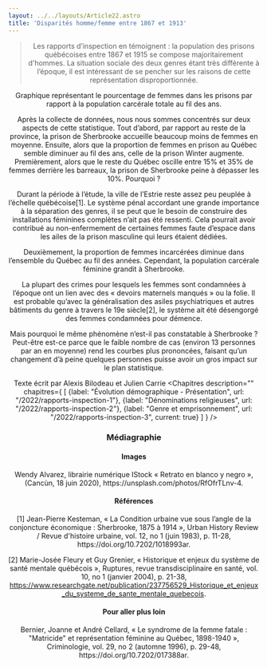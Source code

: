 ```yaml
---
layout: ../../layouts/Article22.astro
title: 'Disparités homme/femme entre 1867 et 1913'
---
```


<Header titre="Disparités homme/femme entre 1867 et 1913" image="/assets/img/0d5dd1a3-b218-4455-9779-1ba370be48b0.jpeg"/>
  
<Text>
<blockquote>Les rapports d’inspection en témoignent : la population des prisons québécoises entre 1867 et 1915 se compose majoritairement d'hommes. La situation sociale des deux genres étant très différente à l’époque, il est intéressant de se pencher sur les raisons de cette représentation disproportionnée.</blockquote>

<div class="flourish-embed flourish-chart" data-src="visualisation/12854793"><script src="https://public.flourish.studio/resources/embed.js"></script></div>
Graphique représentant le pourcentage de femmes dans les prisons par rapport à la population carcérale totale au fil des ans.

Après la collecte de données, nous nous sommes concentrés sur deux aspects de cette statistique. Tout d’abord, par rapport au reste de la province, la prison de Sherbrooke accueille beaucoup moins de femmes en moyenne. Ensuite, alors que la proportion de femmes en prison au Québec semble diminuer au fil des ans, celle de la prison Winter augmente.
Premièrement, alors que le reste du Québec oscille entre 15% et 35% de femmes derrière les barreaux, la prison de Sherbrooke peine à dépasser les 10%. Pourquoi ?

Durant la période à l’étude, la ville de l’Estrie reste assez peu peuplée à l’échelle québécoise[1]. Le système pénal accordant une grande importance à la séparation des genres, il se peut que le besoin de construire des installations féminines complètes n’ait pas été ressenti. Cela pourrait avoir contribué au non-enfermement de certaines femmes faute d’espace dans les ailes de la prison masculine qui leurs étaient dédiées.

Deuxièmement, la proportion de femmes incarcérées diminue dans l’ensemble du Québec au fil des années. Cependant, la population carcérale féminine grandit à Sherbrooke. 

La plupart des crimes pour lesquels les femmes sont condamnées à l’époque ont un lien avec des « devoirs maternels manqués » ou la folie. Il est probable qu’avec la généralisation des asiles psychiatriques et autres bâtiments du genre à travers le 19e siècle[2], le système ait été désengorgé des femmes condamnées pour démence.

Mais pourquoi le même phénomène n’est-il pas constatable à Sherbrooke ? Peut-être est-ce parce que le faible nombre de cas (environ 13 personnes par an en moyenne) rend les courbes plus prononcées, faisant qu’un changement d’à peine quelques personnes puisse avoir un gros impact sur le plan statistique.

Texte écrit par Alexis Bilodeau et Julien Carrie
</Text>
<Chapitres 
  description=""
  chapitres={
    [
      {label: "Évolution démographique - Présentation", url: "/2022/rapports-inspection-1"},
      {label: "Dénominations religieuses", url: "/2022/rapports-inspection-2"},
      {label: "Genre et emprisonnement", url: "/2022/rapports-inspection-3", current: true}
    ]
  }
/>

<div class="p-24 py-12 text-sm bg-gray-400">
  <h3>Médiagraphie</h3>
<h4>Images</h4>
Wendy Alvarez, librairie numérique IStock « Retrato en blanco y negro », (Cancùn, 18 juin 2020), https://unsplash.com/photos/RfOfrTLnv-4.

<h4>Références</h4>
[1] Jean-Pierre Kesteman, « La Condition urbaine vue sous l’angle de la conjoncture économique : Sherbrooke, 1875 à 1914 », Urban History Review / Revue d'histoire urbaine, vol. 12, no 1 (juin 1983), p. 11-28, https://doi.org/10.7202/1018993ar.

[2] Marie-Josée Fleury et Guy Grenier, « Historique et enjeux du système de santé mentale québécois », Ruptures, revue transdisciplinaire en santé, vol. 10, no 1 (janvier 2004), p. 21-38, https://www.researchgate.net/publication/237756529_Historique_et_enjeux_du_systeme_de_sante_mentale_quebecois.

<h4>Pour aller plus loin</h4>
Bernier, Joanne et André Cellard, « Le syndrome de la femme fatale : "Matricide" et représentation féminine au Québec, 1898-1940 », Criminologie, vol. 29, no 2 (automne 1996), p. 29-48, https://doi.org/10.7202/017388ar.

</div>